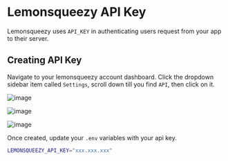 
# Lemonsqueezy API Key

Lemonsqueezy uses `API_KEY` in authenticating users request from your app to their server.

## Creating API Key

Navigate to your lemonsqueezy account dashboard. Click the dropdown sidebar item called `Settings`, scroll down till you find `API`, then click on it.

![image](https://docs.lemonsqueezy.com/_next/image?url=/images/Docs-DevGuide-Create-Key.png&w=1920&q=75)

![image](https://docs.lemonsqueezy.com/_next/image?url=/images/Docs-DevGuide-API-Key.png&w=1920&q=75)

![image](https://docs.lemonsqueezy.com/_next/image?url=/images/Docs-DevGuide-API-Key-Copy.png&w=1920&q=75)

Once created, update your `.env` variables with your api key.

```bash .env
LEMONSQUEEZY_API_KEY="xxx.xxx.xxx"
```
